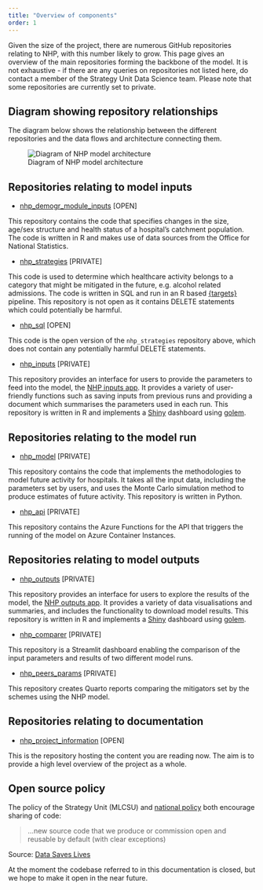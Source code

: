 ```yaml
---
title: "Overview of components"
order: 1
---
```


Given the size of the project, there are numerous GitHub repositories relating to NHP, with this number likely to grow. This page gives an overview of the main repositories forming the backbone of the model. It is not exhaustive - if there are any queries on repositories not listed here, do contact a member of the Strategy Unit Data Science team. Please note that some repositories are currently set to private.

## Diagram showing repository relationships

The diagram below shows the relationship between the different repositories and the data flows and architecture connecting them.

![Diagram of NHP model architecture](NHP_diagram_public.png){fig-alt="A diagram showing the connections between the various repositories"}

## Repositories relating to model inputs

-   [nhp_demogr_module_inputs](https://github.com/The-Strategy-Unit/nhp_demogr_module_inputs) [OPEN]

This repository contains the code that specifies changes in the size, age/sex structure and health status of a hospital's catchment population. The code is written in R and makes use of data sources from the Office for National Statistics.

-   [nhp_strategies](https://github.com/The-Strategy-Unit/nhp_strategies) [PRIVATE]

This code is used to determine which healthcare activity belongs to a category that might be mitigated in the future, e.g. alcohol related admissions. The code is written in SQL and run in an R based [{targets}](https://cran.r-project.org/web/packages/targets/index.html) pipeline. This repository is not open as it contains DELETE statements which could potentially be harmful.

-   [nhp_sql](https://github.com/The-Strategy-Unit/nhp_sql) [OPEN]

This code is the open version of the `nhp_strategies` repository above, which does not contain any potentially harmful DELETE statements. 

-   [nhp_inputs](https://github.com/The-Strategy-Unit/nhp_inputs) [PRIVATE]

This repository provides an interface for users to provide the parameters to feed into the model, the [NHP inputs app](https://connect.strategyunitwm.nhs.uk/nhp/inputs/). It provides a variety of user-friendly functions such as saving inputs from previous runs and providing a document which summarises the parameters used in each run. This repository is written in R and implements a [Shiny](https://shiny.posit.co/) dashboard using [golem](https://thinkr-open.github.io/golem/).

## Repositories relating to the model run

-   [nhp_model](https://github.com/The-Strategy-Unit/nhp_model/) [PRIVATE]

This repository contains the code that implements the methodologies to model future activity for hospitals. It takes all the input data, including the parameters set by users, and uses the Monte Carlo simulation method to produce estimates of future activity. This repository is written in Python.

-   [nhp_api](https://github.com/The-Strategy-Unit/nhp_api/) [PRIVATE]

This repository contains the Azure Functions for the API that triggers the running of the model on Azure Container Instances. 

## Repositories relating to model outputs

-   [nhp_outputs](https://github.com/The-Strategy-Unit/nhp_outputs) [PRIVATE]

This repository provides an interface for users to explore the results of the model, the [NHP outputs app](https://connect.strategyunitwm.nhs.uk/nhp/outputs/). It provides a variety of data visualisations and summaries, and includes the functionality to download model results. This repository is written in R and implements a [Shiny](https://shiny.posit.co/) dashboard using [golem](https://thinkr-open.github.io/golem/).

-   [nhp_comparer](https://github.com/The-Strategy-Unit/nhp_comparer) [PRIVATE]

This repository is a Streamlit dashboard enabling the comparison of the input parameters and results of two different model runs.

-   [nhp_peers_params](https://github.com/The-Strategy-Unit/nhp_peers_params) [PRIVATE]

This repository creates Quarto reports comparing the mitigators set by the schemes using the NHP model.

## Repositories relating to documentation

-   [nhp_project_information](https://github.com/The-Strategy-Unit/nhp_project_information) [OPEN]

This is the repository hosting the content you are reading now. The aim is to provide a high level overview of the project as a whole.

## Open source policy

The policy of the Strategy Unit (MLCSU) and [national policy](https://www.gov.uk/government/publications/data-saves-lives-reshaping-health-and-social-care-with-data/data-saves-lives-reshaping-health-and-social-care-with-data#working-with-partners-to-develop-innovations-that-improve-health-and-care) both encourage sharing of code:

> ...new source code that we produce or commission open and reusable by default (with clear exceptions)

Source: [Data Saves Lives](https://www.gov.uk/government/publications/data-saves-lives-reshaping-health-and-social-care-with-data/data-saves-lives-reshaping-health-and-social-care-with-data#working-with-partners-to-develop-innovations-that-improve-health-and-care)

At the moment the codebase referred to in this documentation is closed, but we hope to make it open in the near future.
